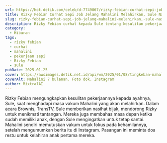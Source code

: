 ```yaml
---
url: https://hot.detik.com/celeb/d-7749067/rizky-febian-curhat-sepi-job-jelang-mahalini-melahirkan-sule-nasihati-bijak
title: Rizky Febian Curhat Sepi Job Jelang Mahalini Melahirkan, Sule Nasihati Bijak
slug: rizky-febian-curhat-sepi-job-jelang-mahalini-melahirkan,-sule-nasihati-bijak
description: Rizky Febian curhat kepada Sule tentang kesulitan pekerjaan menjelang kelahiran Mahalini. Sule memberikan nasihat bijak dan semangat untuk masa depan.
category:
  - Hiburan
tags:
  - rizky febian
  - curhat
  - mahalini
  - pekerjaan sepi
  - Rizky Febian
  - sule
pubDate: 2025-01-25
cover: https://awsimages.detik.net.id/api/wm/2025/01/08/tingkeban-mahalini-5_169.jpeg?wid=54&w=650&v=1&t=jpeg
coverAlt: Mahalini 7 bulanan. Foto dok. Instagram
author: MixtralAI
---
```

Rizky Febian mengungkapkan kesulitan pekerjaannya kepada ayahnya, Sule, saat menghadapi masa vakum Mahalini yang akan melahirkan. Dalam acara Brownis, TransTV, Sule memberikan nasihat bijak, mendorong Rizky untuk menikmati tantangan. Mereka juga membahas masa depan ketika sudah memiliki anak, dengan Sule mengingatkan untuk tetap santai. Mahalini sendiri memutuskan vakum untuk fokus pada kehamilannya, setelah mengumumkan berita itu di Instagram. Pasangan ini meminta doa restu untuk kelahiran anak pertama mereka.
